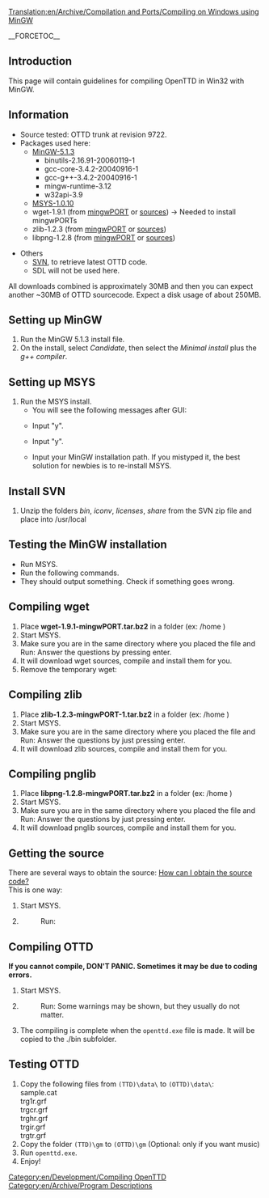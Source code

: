 [[Translation:en/Archive/Compilation and Ports/Compiling on Windows using MinGW]]
[[Category:en/Development/Compiling OpenTTD]]
[[Category:en/Archive/Program Descriptions]]

__FORCETOC__

==Introduction==
This page will contain guidelines for compiling OpenTTD in Win32 with MinGW.

==Information==
* Source tested: OTTD trunk at revision 9722.
* Packages used here:
** [http://switch.dl.sourceforge.net/sourceforge/mingw/MinGW-5.1.3.exe MinGW-5.1.3]
*** binutils-2.16.91-20060119-1
*** gcc-core-3.4.2-20040916-1
*** gcc-g++-3.4.2-20040916-1
*** mingw-runtime-3.12
*** w32api-3.9
** [http://heanet.dl.sourceforge.net/sourceforge/mingw/MSYS-1.0.10.exe MSYS-1.0.10]
** wget-1.9.1 (from [http://prdownloads.sf.net/mingw/wget-1.9.1-mingwPORT.tar.bz2?download mingwPORT] or [ftp://ftp.gnu.org/gnu/wget/wget-1.9.1.tar.gz sources]) -> Needed to install mingwPORTs
** zlib-1.2.3 (from [http://prdownloads.sf.net/mingw/zlib-1.2.3-mingwPORT-1.tar.bz2?download mingwPORT] or [http://prdownloads.sourceforge.net/libpng/zlib-1.2.3.tar.gz?download sources])
** libpng-1.2.8 (from [http://prdownloads.sf.net/mingw/libpng-1.2.8-mingwPORT.tar.bz2?download mingwPORT] or [http://prdownloads.sourceforge.net/libpng/libpng-1.2.8.tar.bz2?download sources])
 
* Others
** [http://subversion.tigris.org/downloads/svn-win32-1.4.2.zip SVN], to retrieve latest OTTD code.
** SDL will not be used here.

All downloads combined is approximately 30MB and then you can expect another ~30MB of OTTD sourcecode.
Expect a disk usage of about 250MB.

==Setting up MinGW==
# Run the MinGW 5.1.3 install file.
# On the install, select <i>Candidate</i>, then select the <i>Minimal install</i> plus the <i>g++ compiler</i>.

==Setting up MSYS==
# Run the MSYS install.
#* You will see the following messages after GUI:
#* {{en/Box|This is a post install process that will try to normalize between<br>your MinGW install if any as well as your previous MSYS installs<br>if any.  I don't have any traps as aborts will not hurt anything.<br>Do you wish to continue with the post install? [yn ]}} Input "y". 
#* {{en/Box|Do you have MinGW installed? [yn ]}} Input "y".
#* {{en/Box|Please answer the following in the form of c:/foo/bar.<br>Where is your MinGW installation?}} Input your MinGW installation path.  If you mistyped it, the best solution for newbies is to re-install MSYS.

==Install SVN==
# Unzip the folders <i>bin</i>, <i>iconv</i>, <i>licenses</i>, <i>share</i> from the SVN zip file and place into /usr/local

==Testing the MinGW installation==
* Run MSYS.
* Run the following commands.{{en/Box|make -v<br>gcc -v<br>svn help}}
* They should output something.  Check if something goes wrong.

==Compiling wget==
# Place <b>wget-1.9.1-mingwPORT.tar.bz2</b> in a folder (ex: /home )
# Start MSYS.
# Make sure you are in the same directory where you placed the file and Run: {{en/Box|tar -xvjf wget-1.9.1-mingwPORT.tar.bz2<br>mkdir -p /usr/local/bin<br>cd wget-1.9.1/mingwPORT<br>cp wget.exe /usr/local/bin<br>mkdir /usr/src<br>./mingwPORT.sh}} Answer the questions by pressing enter.
# It will download wget sources, compile and install them for you.
# Remove the temporary wget: {{en/Box|rm /usr/local/bin/wget.exe}}

==Compiling zlib==
# Place <b>zlib-1.2.3-mingwPORT-1.tar.bz2</b> in a folder (ex: /home )
# Start MSYS.
# Make sure you are in the same directory where you placed the file and Run: {{en/Box|tar -xvjf zlib-1.2.3-mingwPORT-1.tar.bz2<br>mkdir /usr/src<br>cd zlib-1.2.3/mingwPORT<br>./mingwPORT.sh}} Answer the questions by just pressing enter.
# It will download zlib sources, compile and install them for you.

==Compiling pnglib==
# Place <b>libpng-1.2.8-mingwPORT.tar.bz2</b> in a folder (ex: /home )
# Start MSYS.
# Make sure you are in the same directory where you placed the file and Run: {{en/Box|tar -xvjf libpng-1.2.8-mingwPORT.tar.bz2<br>mkdir /usr/src<br>cd /home/libpng-1.2.8/mingwPORT<br>./mingwPORT.sh}} Answer the questions by just pressing enter.
# It will download pnglib sources, compile and install them for you.

==Getting the source==
There are several ways to obtain the source: [[en/Development/FAQ development#how-can-i-obtain-the-source-code|How can I obtain the source code?]]<br>
This is one way:
# Start MSYS.
#
#: Run: {{en/Box|makedir /home/ottdsrc<br>cd /home/ottdsrc<br>svn checkout svn://svn.openttd.com/trunk}}

==Compiling OTTD==
'''If you cannot compile, DON'T PANIC.  Sometimes it may be due to coding errors.'''

# Start MSYS.
#
#: Run: {{en/Box|cd /home/ottdsrc/trunk<br><nowiki>./configure  --with-zlib=/mingw/include/zlib.h</nowiki><br>make}}Some warnings may be shown, but they usually do not matter.
# The compiling is complete when the <code>openttd.exe</code> file is made. It will be copied to the ./bin subfolder.

==Testing OTTD==
# Copy the following files from <code>(TTD)\data\</code> to <code>(OTTD)\data\</code>:<br>sample.cat<br>trg1r.grf<br>trgcr.grf<br>trghr.grf<br>trgir.grf<br>trgtr.grf
# Copy the folder <code>(TTD)\gm</code> to <code>(OTTD)\gm</code> (Optional: only if you want music)
# Run <code>openttd.exe</code>.
# Enjoy!